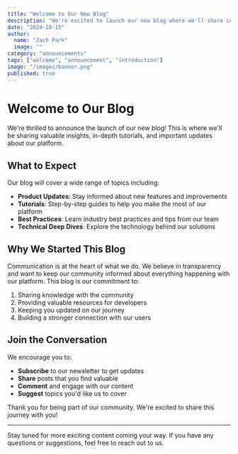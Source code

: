 ```yaml
---
title: "Welcome to Our New Blog"
description: "We're excited to launch our new blog where we'll share insights, tutorials, and updates about our platform."
date: "2024-10-15"
author:
  name: "Zach Park"
  image: ""
category: "announcements"
tags: ["welcome", "announcement", "introduction"]
image: "/images/banner.png"
published: true
---
```


# Welcome to Our Blog

We're thrilled to announce the launch of our new blog! This is where we'll be sharing valuable insights, in-depth tutorials, and important updates about our platform.

## What to Expect

Our blog will cover a wide range of topics including:

- **Product Updates**: Stay informed about new features and improvements
- **Tutorials**: Step-by-step guides to help you make the most of our platform
- **Best Practices**: Learn industry best practices and tips from our team
- **Technical Deep Dives**: Explore the technology behind our solutions

## Why We Started This Blog

Communication is at the heart of what we do. We believe in transparency and want to keep our community informed about everything happening with our platform. This blog is our commitment to:

1. Sharing knowledge with the community
2. Providing valuable resources for developers
3. Keeping you updated on our journey
4. Building a stronger connection with our users

## Join the Conversation

We encourage you to:

- **Subscribe** to our newsletter to get updates
- **Share** posts that you find valuable
- **Comment** and engage with our content
- **Suggest** topics you'd like us to cover

Thank you for being part of our community. We're excited to share this journey with you!

---

Stay tuned for more exciting content coming your way. If you have any questions or suggestions, feel free to reach out to us.

